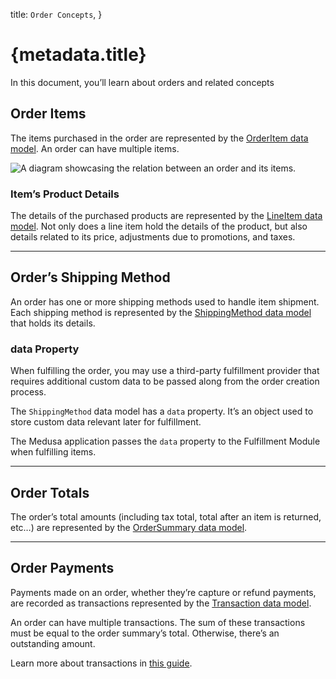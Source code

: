   title: `Order Concepts`,
}

# {metadata.title}

In this document, you’ll learn about orders and related concepts

## Order Items

The items purchased in the order are represented by the [OrderItem data model](/references/order/models/OrderItem). An order can have multiple items.

![A diagram showcasing the relation between an order and its items.](https://res.cloudinary.com/dza7lstvk/image/upload/v1712304722/Medusa%20Resources/order-order-items_uvckxd.jpg)

### Item’s Product Details

The details of the purchased products are represented by the [LineItem data model](/references/order/models/LineItem). Not only does a line item hold the details of the product, but also details related to its price, adjustments due to promotions, and taxes.

---

## Order’s Shipping Method

An order has one or more shipping methods used to handle item shipment. Each shipping method is represented by the [ShippingMethod data model](/references/order/models/ShippingMethod) that holds its details.

### data Property

When fulfilling the order, you may use a third-party fulfillment provider that requires additional custom data to be passed along from the order creation process.

The `ShippingMethod` data model has a `data` property. It’s an object used to store custom data relevant later for fulfillment.

The Medusa application passes the `data` property to the Fulfillment Module when fulfilling items.

---

## Order Totals

The order’s total amounts (including tax total, total after an item is returned, etc…) are represented by the [OrderSummary data model](/references/order/models/OrderSummary).

---

## Order Payments

Payments made on an order, whether they’re capture or refund payments, are recorded as transactions represented by the [Transaction data model](/references/order/models/Transaction).

An order can have multiple transactions. The sum of these transactions must be equal to the order summary’s total. Otherwise, there’s an outstanding amount.

Learn more about transactions in [this guide](../transactions/page.mdx).
